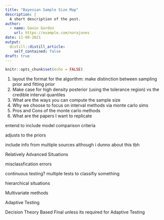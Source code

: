 ```yaml
---
title: "Bayesian Sample Size Map"
description: |
  A short description of the post.
author:
  - name: Gavin Gordon
    url: https://example.com/norajones
date: 11-09-2021
output:
  distill::distill_article:
    self_contained: false
draft: true
---
```


```r
knitr::opts_chunk$set(echo = FALSE)
```

1.  layout the format for the algorithm: make distinction between sampling prior and fitting prior
2.  Make case for high density posterior (using the tolerance region) vs the credible interval quantiles
3.  What are the ways you can compute the sample size
4.  Why we choose to focus on interval methods via monte carlo sims
5.  Pros and Cons of the monte carlo methods
6.  What are the papers I want to replicate

entend to include model comparison criteria

adjusts to the priors

include info from multiple sources although i dunno about this tbh

Relatively Advanced Situations

misclassfication errors

continuous testing? multiple tests to classifiy something

hierarchical situations

Multivariate methods

Adaptive Testing

Decision Theory Based Final unless its required for Adaptive Testing
